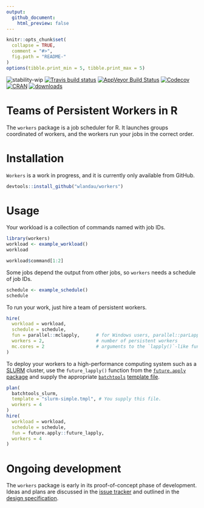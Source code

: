 ```yaml
---
output:
  github_document:
    html_preview: false
---
```


<!-- README.md is generated from README.Rmd. Please edit that file -->

```r
knitr::opts_chunk$set(
  collapse = TRUE,
  comment = "#>",
  fig.path = "README-"
)
options(tibble.print_min = 5, tibble.print_max = 5)
```


![stability-wip](https://img.shields.io/badge/stability-work_in_progress-lightgrey.svg)
[![Travis build status](https://travis-ci.org/wlandau/workers.svg?branch=master)](https://travis-ci.org/wlandau/workers)
[![AppVeyor Build Status](https://ci.appveyor.com/api/projects/status/github/wlandau/workers?branch=master&svg=true)](https://ci.appveyor.com/project/wlandau/workers)
[![Codecov](https://codecov.io/github/wlandau/workers/coverage.svg?branch=master)](https://codecov.io/github/wlandau/workers?branch=master)
[![CRAN](http://www.r-pkg.org/badges/version/workers)](http://cran.r-project.org/package=workers) [![downloads](http://cranlogs.r-pkg.org/badges/workers)](http://cran.rstudio.com/package=workers)


# Teams of Persistent Workers in R

The `workers` package is a job scheduler for R. It launches groups coordinated of workers, and the workers run your jobs in the correct order.

# Installation

`Workers` is a work in progress, and it is currently only available from GitHub.

```r
devtools::install_github("wlandau/workers")
```

# Usage

Your workload is a collection of commands named with job IDs.

```r
library(workers)
workload <- example_workload()
workload

workload$command[1:2]
```

Some jobs depend the output from other jobs, so `workers` needs a schedule of job IDs.

```r
schedule <- example_schedule()
schedule
```

To run your work, just hire a team of persistent workers. 

```r
hire(
  workload = workload,
  schedule = schedule,
  fun = parallel::mclapply,      # for Windows users, parallel::parLapply
  workers = 2,                   # number of persistent workers
  mc.cores = 2                   # arguments to the `lapply()`-like function
)
```

To deploy your workers to a high-performance computing system such as a [SLURM](https://slurm.schedmd.com/) cluster, use the `future_lapply()` function from the [`future.apply` package](https://github.com/HenrikBengtsson/future.apply) and supply the appropriate [`batchtools`](https://github.com/mllg/batchtools) [template file](https://github.com/mllg/batchtools/tree/master/inst/templates).

```r
plan(
  batchtools_slurm,
  template = "slurm-simple.tmpl", # You supply this file.
  workers = 4
)
hire(
  workload = workload,
  schedule = schedule,
  fun = future.apply::future_lapply,
  workers = 4
)
```

# Ongoing development

The `workers` package is early in its proof-of-concept phase of development. Ideas and plans are discussed in the [issue tracker](https://github.com/wlandau/workers/issues) and outlined in the  [design specification](https://github.com/wlandau/workers/tree/master/specification).
